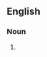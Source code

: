 {{also|mailbombs}}

==English==

===Noun===
{{head|en|noun plural form}}

# {{plural of|mail bomb|lang=en}}